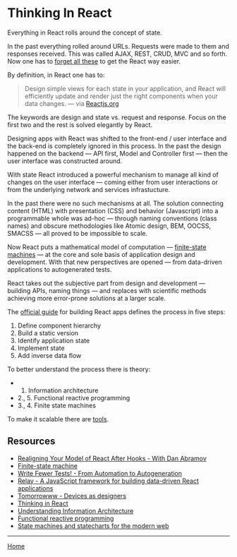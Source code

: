 

<Meta title="ThinkingInReact" component={ThinkingInReact} />

# Thinking In React

Everything in React rolls around the concept of state.

In the past everything rolled around URLs. Requests were made to them and responses received. This was called AJAX, REST, CRUD, MVC and so forth. Now one has to [forget all these](https://kentcdodds.com/chats-with-kent-podcast/seasons/01/episodes/realigning-your-model-of-react-after-hooks-with-dan-abramov) to get the React way easier.

By definition, in React one has to:

> Design simple views for each state in your application, and React will efficiently update and render just the right components when your data changes. &mdash; via [Reactjs.org](https://reactjs.org/)

The keywords are design and state vs. request and response. Focus on the first two and the rest is solved elegantly by React.

Designing apps with React was shifted to the front-end / user interface and the back-end is completely ignored in this process. In the past the design happened on the backend &mdash; API first, Model and Controller first &mdash; then the user interface was constructed around.

With state React introduced a powerful mechanism to manage all kind of changes on the user interface &mdash; coming either from user interactions or from the underlying network and services infrastucture.

In the past there were no such mechanisms at all. The solution connecting content (HTML) with presentation (CSS) and behavior (Javascript) into a programmable whole was ad-hoc &mdash; through naming conventions (class names) and obscure methodologies like Atomic design, BEM, OOCSS, SMACSS &mdash; all proved to be impossible to scale.

Now React puts a mathematical model of computation &mdash; [finite-state machines](https://en.wikipedia.org/wiki/Finite-state_machine) &mdash; at the core and sole basis of application design and development. With that new perspectives are opened &mdash; from data-driven applications to autogenerated tests.

React takes out the subjective part from design and development &mdash; building APIs, naming things &mdash; and replaces with scientific methods achieving more error-prone solutions at a larger scale.

The [official guide](https://reactjs.org/docs/thinking-in-react.html) for building React apps defines the process in five steps:

1. Define component hierarchy
2. Build a static version
3. Identify application state
4. Implement state
5. Add inverse data flow

To better understand the process there is theory:

- 1. Information architecture
- 2., 5. Functional reactive programming
- 3., 4. Finite state machines

To make it scalable there are [tools](https://xstate.js.org/).

## Resources

- [Realigning Your Model of React After Hooks - With Dan Abramov](https://kentcdodds.com/chats-with-kent-podcast/seasons/01/episodes/realigning-your-model-of-react-after-hooks-with-dan-abramov)
- [Finite-state machine](https://en.wikipedia.org/wiki/Finite-state_machine)
- [Write Fewer Tests! - From Automation to Autogeneration](https://slides.com/davidkhourshid/mbt#/)
- [Relay - A JavaScript framework for building data-driven React applications](https://relay.dev/)
- [Tomorrowww - Devices as designers](http://metamn.io/beat/tomorrowww/)
- [Thinking in React](https://reactjs.org/docs/thinking-in-react.html)
- [Understanding Information Architecture](https://prezi.com/aafmvya6bk7t/understanding-information-architecture/)
- [Functional reactive programming](https://hashnode.com/post/why-does-react-emphasize-on-unidirectional-data-flow-and-flux-architecture-ciibz8ej600n2j3xtxgc0n1f0)
- [State machines and statecharts for the modern web](https://xstate.js.org/)

---

[Home](./?path=/docs/home--storybookdocsonly)
